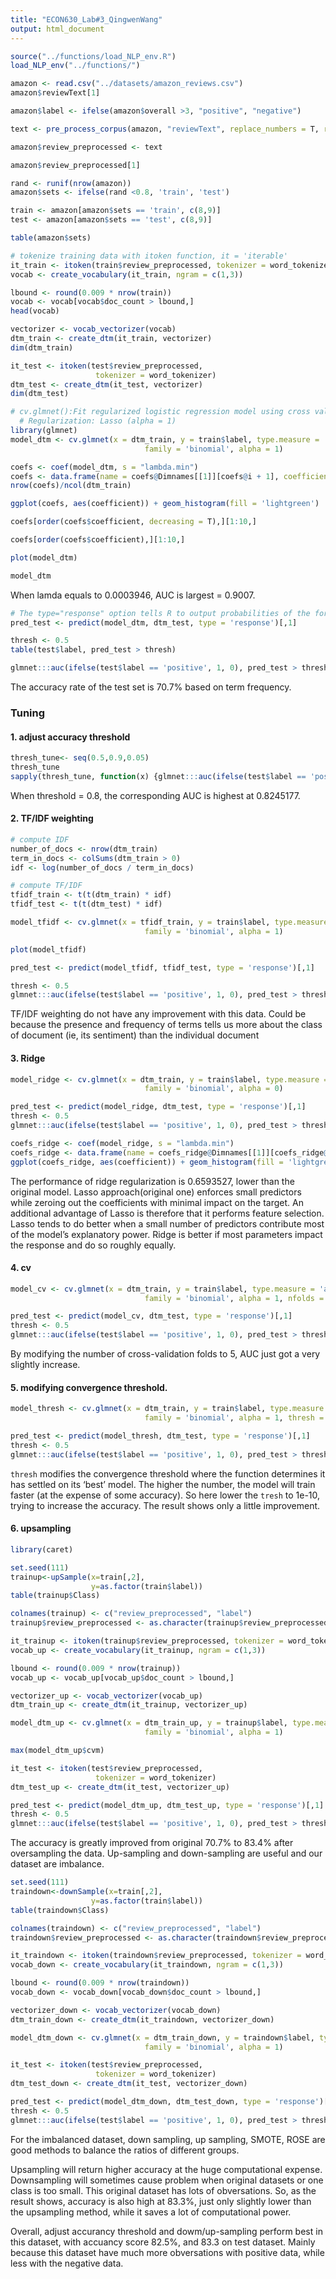 ```yaml
---
title: "ECON630_Lab#3_QingwenWang"
output: html_document
---
```


```r
source("../functions/load_NLP_env.R")
load_NLP_env("../functions/")
```

```r
amazon <- read.csv("../datasets/amazon_reviews.csv")
amazon$reviewText[1]
```

```r
amazon$label <- ifelse(amazon$overall >3, "positive", "negative")
```

```r
text <- pre_process_corpus(amazon, "reviewText", replace_numbers = T, root_gen = 'lemmatize')

amazon$review_preprocessed <- text

amazon$review_preprocessed[1]
```

```r
rand <- runif(nrow(amazon))
amazon$sets <- ifelse(rand <0.8, 'train', 'test')

train <- amazon[amazon$sets == 'train', c(8,9)]
test <- amazon[amazon$sets == 'test', c(8,9)]
```

```r
table(amazon$sets)
```

```r
# tokenize training data with itoken function, it = 'iterable'  
it_train <- itoken(train$review_preprocessed, tokenizer = word_tokenizer)
vocab <- create_vocabulary(it_train, ngram = c(1,3))

lbound <- round(0.009 * nrow(train))
vocab <- vocab[vocab$doc_count > lbound,]
head(vocab)
```

```r
vectorizer <- vocab_vectorizer(vocab)
dtm_train <- create_dtm(it_train, vectorizer)
dim(dtm_train)
```

```r
it_test <- itoken(test$review_preprocessed,
                   tokenizer = word_tokenizer)
dtm_test <- create_dtm(it_test, vectorizer)
dim(dtm_test)
```

```r
# cv.glmnet():Fit regularized logistic regression model using cross validation 
  # Regularization: Lasso (alpha = 1)
library(glmnet)
model_dtm <- cv.glmnet(x = dtm_train, y = train$label, type.measure = 'auc',
                              family = 'binomial', alpha = 1)
```

```r
coefs <- coef(model_dtm, s = "lambda.min")
coefs <- data.frame(name = coefs@Dimnames[[1]][coefs@i + 1], coefficient = coefs@x)
nrow(coefs)/ncol(dtm_train)
```

```r
ggplot(coefs, aes(coefficient)) + geom_histogram(fill = 'lightgreen')
```

```r
coefs[order(coefs$coefficient, decreasing = T),][1:10,]
```
```r
coefs[order(coefs$coefficient),][1:10,]
```

```r
plot(model_dtm)
```
```r
model_dtm
```
When lamda equals to 0.0003946, AUC is largest = 0.9007.

```r
# The type="response" option tells R to output probabilities of the form P(Y = 1|X), as opposed to other information such as the logit.
pred_test <- predict(model_dtm, dtm_test, type = 'response')[,1]

thresh <- 0.5
table(test$label, pred_test > thresh)
```

```r
glmnet:::auc(ifelse(test$label == 'positive', 1, 0), pred_test > thresh)
```
The accuracy rate of the test set is 70.7% based on term frequency.


### Tuning

#### 1. adjust accuracy threshold

```r
thresh_tune<- seq(0.5,0.9,0.05)
thresh_tune
sapply(thresh_tune, function(x) {glmnet:::auc(ifelse(test$label == 'positive', 1, 0), pred_test > x)})
```
When threshold = 0.8, the corresponding AUC is highest at 0.8245177.

#### 2. TF/IDF weighting

```r
# compute IDF
number_of_docs <- nrow(dtm_train)
term_in_docs <- colSums(dtm_train > 0)
idf <- log(number_of_docs / term_in_docs)

# compute TF/IDF
tfidf_train <- t(t(dtm_train) * idf)
tfidf_test <- t(t(dtm_test) * idf)
```

```r
model_tfidf <- cv.glmnet(x = tfidf_train, y = train$label, type.measure = 'auc',
                              family = 'binomial', alpha = 1)
```

```r
plot(model_tfidf)
```


```r
pred_test <- predict(model_tfidf, tfidf_test, type = 'response')[,1]

thresh <- 0.5
glmnet:::auc(ifelse(test$label == 'positive', 1, 0), pred_test > thresh)
```

TF/IDF weighting do not have any improvement with this data. Could be because the presence and frequency of terms tells us more about the class of document (ie, its sentiment) than the individual document

#### 3. Ridge

```r
model_ridge <- cv.glmnet(x = dtm_train, y = train$label, type.measure = 'auc',
                              family = 'binomial', alpha = 0)
```

```r
pred_test <- predict(model_ridge, dtm_test, type = 'response')[,1]
thresh <- 0.5
glmnet:::auc(ifelse(test$label == 'positive', 1, 0), pred_test > thresh)
```
```r
coefs_ridge <- coef(model_ridge, s = "lambda.min")
coefs_ridge <- data.frame(name = coefs_ridge@Dimnames[[1]][coefs_ridge@i + 1], coefficient = coefs_ridge@x)
ggplot(coefs_ridge, aes(coefficient)) + geom_histogram(fill = 'lightgreen')
```
The performance of ridge regularization is 0.6593527, lower than the original model. Lasso approach(original one) enforces small predictors while zeroing out the coefficients with minimal impact on the target. An additional advantage of Lasso is therefore that it performs feature selection. Lasso tends to do better when a small number of predictors contribute most of the model’s explanatory power. Ridge is better if most parameters impact the response and do so roughly equally.

#### 4. cv

```r
model_cv <- cv.glmnet(x = dtm_train, y = train$label, type.measure = 'auc',
                              family = 'binomial', alpha = 1, nfolds = 5)
```

```r
pred_test <- predict(model_cv, dtm_test, type = 'response')[,1]
thresh <- 0.5
glmnet:::auc(ifelse(test$label == 'positive', 1, 0), pred_test > thresh)
```
By modifying the number of cross-validation folds to 5, AUC just got a very slightly increase. 

#### 5. modifying convergence threshold.

```r
model_thresh <- cv.glmnet(x = dtm_train, y = train$label, type.measure = 'auc',
                              family = 'binomial', alpha = 1, thresh = 1e-10)
```

```r
pred_test <- predict(model_thresh, dtm_test, type = 'response')[,1]
thresh <- 0.5
glmnet:::auc(ifelse(test$label == 'positive', 1, 0), pred_test > thresh)
```

`thresh` modifies the convergence threshold where the function determines it has settled on its ‘best’ model. The higher the number, the model will train faster (at the expense of some accuracy). So here lower the `tresh` to 1e-10, trying to increase the accuracy. The result shows only a little improvement.

#### 6. upsampling 
```r
library(caret)
```

```r
set.seed(111)
trainup<-upSample(x=train[,2],
                  y=as.factor(train$label))
table(trainup$Class)
```
```r
colnames(trainup) <- c("review_preprocessed", "label")
trainup$review_preprocessed <- as.character(trainup$review_preprocessed)
```

```r
it_trainup <- itoken(trainup$review_preprocessed, tokenizer = word_tokenizer)
vocab_up <- create_vocabulary(it_trainup, ngram = c(1,3))

lbound <- round(0.009 * nrow(trainup))
vocab_up <- vocab_up[vocab_up$doc_count > lbound,]

vectorizer_up <- vocab_vectorizer(vocab_up)
dtm_train_up <- create_dtm(it_trainup, vectorizer_up)
```

```r
model_dtm_up <- cv.glmnet(x = dtm_train_up, y = trainup$label, type.measure = 'auc',
                              family = 'binomial', alpha = 1)
```

```r
max(model_dtm_up$cvm)
```

```r
it_test <- itoken(test$review_preprocessed,
                   tokenizer = word_tokenizer)
dtm_test_up <- create_dtm(it_test, vectorizer_up)

pred_test <- predict(model_dtm_up, dtm_test_up, type = 'response')[,1]
thresh <- 0.5
glmnet:::auc(ifelse(test$label == 'positive', 1, 0), pred_test > thresh)
```
The accuracy is greatly improved from original 70.7% to 83.4% after oversampling the data. Up-sampling and down-sampling are useful and our dataset are imbalance.

```r
set.seed(111)
traindown<-downSample(x=train[,2],
                  y=as.factor(train$label))
table(traindown$Class)

colnames(traindown) <- c("review_preprocessed", "label")
traindown$review_preprocessed <- as.character(traindown$review_preprocessed)

it_traindown <- itoken(traindown$review_preprocessed, tokenizer = word_tokenizer)
vocab_down <- create_vocabulary(it_traindown, ngram = c(1,3))

lbound <- round(0.009 * nrow(traindown))
vocab_down <- vocab_down[vocab_down$doc_count > lbound,]

vectorizer_down <- vocab_vectorizer(vocab_down)
dtm_train_down <- create_dtm(it_traindown, vectorizer_down)
```

```r
model_dtm_down <- cv.glmnet(x = dtm_train_down, y = traindown$label, type.measure = 'auc',
                              family = 'binomial', alpha = 1)
```

```r
it_test <- itoken(test$review_preprocessed,
                   tokenizer = word_tokenizer)
dtm_test_down <- create_dtm(it_test, vectorizer_down)

pred_test <- predict(model_dtm_down, dtm_test_down, type = 'response')[,1]
thresh <- 0.5
glmnet:::auc(ifelse(test$label == 'positive', 1, 0), pred_test > thresh)
```

For the imbalanced dataset, down sampling, up sampling, SMOTE, ROSE are good methods to balance the ratios of different groups.

Upsampling will return higher accuracy at the huge computational expense. <br>
Downsampling will sometimes cause problem when original datasets or one class is too small. This original dataset has lots of obversations. So, as the result shows, accuracy is also high at 83.3%, just only slightly lower than the upsampling method, while it saves a lot of computational power. <br>

Overall, adjust accurancy threshold and dowm/up-sampling perform best in this dataset, with accuancy score 82.5%, and 83.3 on test dataset. Mainly because this dataset have much more obversations with positive data, while less with the negative data.